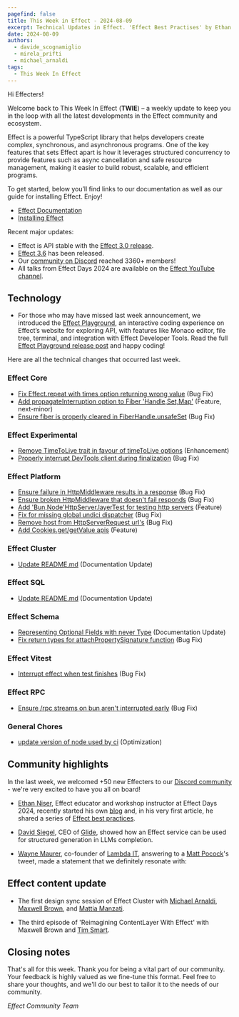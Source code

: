 ```yaml
---
pagefind: false
title: This Week in Effect - 2024-08-09
excerpt: Technical Updates in Effect. 'Effect Best Practises' by Ethan Niser. 'Reimagining Contentlayer' ep.3 & 'Effect Cluster' ep.1 video releases.
date: 2024-08-09
authors:
  - davide_scognamiglio
  - mirela_prifti
  - michael_arnaldi
tags:
  - This Week In Effect
---
```



Hi Effecters!

Welcome back to This Week In Effect (**TWIE**) – a weekly update to keep you in the loop with all the latest developments in the Effect community and ecosystem.

Effect is a powerful TypeScript library that helps developers create complex, synchronous, and asynchronous programs. One of the key features that sets Effect apart is how it leverages structured concurrency to provide features such as async cancellation and safe resource management, making it easier to build robust, scalable, and efficient programs.

To get started, below you’ll find links to our documentation as well as our guide for installing Effect. Enjoy!

- [Effect Documentation](/docs/getting-started/introduction/)
- [Installing Effect](/docs/getting-started/installation/)

Recent major updates:

- Effect is API stable with the [Effect 3.0 release](https://effect.website/blog/effect-3.0).
- [Effect 3.6](https://effect.website/blog/effect-3.6) has been released.
- Our [community on Discord](https://discord.gg/effect-ts) reached 3360+ members!
- All talks from Effect Days 2024 are available on the [Effect YouTube channel](https://www.youtube.com/@effect-ts).

## Technology

- For those who may have missed last week announcement, we introduced the [Effect Playground](https://effect.website/play), an interactive coding experience on Effect’s website for exploring API, with features like Monaco editor, file tree, terminal, and integration with Effect Developer Tools. Read the full [Effect Playground release post](https://effect.website/blog/playground-release) and happy coding!

  <YouTube
    id="https://www.youtube.com/embed/zrMY9r9CRoc?si=UzeFoqTLv0Bx4441"
    title="Introducing the Effect Playground"
  />

Here are all the technical changes that occurred last week.

### Effect Core

- [Fix Effect.repeat with times option returning wrong value](https://github.com/Effect-TS/effect/pull/3405) (Bug Fix)
- [Add propagateInterruption option to Fiber 'Handle,Set,Map'](https://github.com/Effect-TS/effect/pull/3407) (Feature, next-minor)
- [Ensure fiber is properly cleared in FiberHandle.unsafeSet](https://github.com/Effect-TS/effect/pull/3435) (Bug Fix)

### Effect Experimental

- [Remove TimeToLive trait in favour of timeToLive options](https://github.com/Effect-TS/effect/pull/3417) (Enhancement)
- [Properly interrupt DevTools client during finalization](https://github.com/Effect-TS/effect/pull/3420) (Bug Fix)

### Effect Platform

- [Ensure failure in HttpMiddleware results in a response](https://github.com/Effect-TS/effect/pull/3408) (Bug Fix)
- [Ensure broken HttpMiddleware that doesn't fail responds](https://github.com/Effect-TS/effect/pull/3414) (Bug Fix)
- [Add 'Bun,Node'HttpServer.layerTest for testing http servers](https://github.com/Effect-TS/effect/pull/3409) (Feature)
- [Fix for missing global undici dispatcher](https://github.com/Effect-TS/effect/pull/3428) (Bug Fix)
- [Remove host from HttpServerRequest url's](https://github.com/Effect-TS/effect/pull/3436) (Bug Fix)
- [Add Cookies.get/getValue apis](https://github.com/Effect-TS/effect/pull/3437) (Feature)

### Effect Cluster

- [Update README.md](https://github.com/Effect-TS/effect/pull/3434) (Documentation Update)

### Effect SQL

- [Update README.md](https://github.com/Effect-TS/effect/pull/3401) (Documentation Update)

### Effect Schema

- [Representing Optional Fields with never Type](https://github.com/Effect-TS/effect/pull/3419) (Documentation Update)
- [Fix return types for attachPropertySignature function](https://github.com/Effect-TS/effect/pull/3430) (Bug Fix)

### Effect Vitest

- [Interrupt effect when test finishes](https://github.com/Effect-TS/effect/pull/3416) (Bug Fix)

### Effect RPC

- [Ensure /rpc streams on bun aren't interrupted early](https://github.com/Effect-TS/effect/pull/3426) (Bug Fix)

### General Chores

- [update version of node used by ci](https://github.com/Effect-TS/effect/pull/3402) (Optimization)

## Community highlights

In the last week, we welcomed +50 new Effecters to our [Discord community](https://discord.gg/effect-ts) - we're very excited to have you all on board!

- [Ethan Niser](https://x.com/ethanniser), Effect educator and workshop instructor at Effect Days 2024, recently started his own [blog](https://ethanniser.dev/) and, in his very first article, he shared a series of [Effect best practices](https://ethanniser.dev/blog/effect-best-practices/).

  <Tweet id="1819537530393710839" />

- [David Siegel](https://x.com/dvdsgl), CEO of [Glide](https://www.glideapps.com/), showed how an Effect service can be used for structured generation in LLMs completion.

  <Tweet id="1821000372317794653" />

- [Wayne Maurer](https://x.com/waynemaurer), co-founder of [Lambda IT](https://x.com/Lambda_IT), answering to a [Matt Pocock](https://x.com/mattpocockuk)'s tweet, made a statement that we definitely resonate with:

  <Tweet id="1819326023885877440" />

## Effect content update

- The first design sync session of Effect Cluster with [Michael Arnaldi](https://x.com/MichaelArnaldi), [Maxwell Brown](https://x.com/imax153), and [Mattia Manzati](https://x.com/MattiaManzati).

  <YouTube
    id="https://www.youtube.com/embed/8AhJNkTpA1w?si=tHLRA59kNaMbQIhA"
    title="Effect Cluster - Design Sync Session (Part 1)"
  />

- The third episode of 'Reimagining ContentLayer With Effect' with Maxwell Brown and [Tim Smart](https://x.com/tim_smart).

  <YouTube
    id="https://www.youtube.com/embed/2b2LZjp8490?si=maZbeJFKWlRgLjy1"
    title="Reimagining ContentLayer with Effect (Part 3)"
  />

## Closing notes

That's all for this week. Thank you for being a vital part of our community. Your feedback is highly valued as we fine-tune this format. Feel free to share your thoughts, and we'll do our best to tailor it to the needs of our community.

_Effect Community Team_
